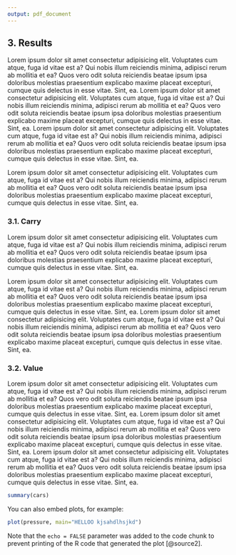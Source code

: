 ```yaml
---
output: pdf_document
---
```


## 3. Results

Lorem ipsum dolor sit amet consectetur adipisicing elit. Voluptates cum atque, fuga id vitae est a? Qui nobis illum reiciendis minima, adipisci rerum ab mollitia et ea? Quos vero odit soluta reiciendis beatae ipsum ipsa doloribus molestias praesentium explicabo maxime placeat excepturi, cumque quis delectus in esse vitae. Sint, ea. Lorem ipsum dolor sit amet consectetur adipisicing elit. Voluptates cum atque, fuga id vitae est a? Qui nobis illum reiciendis minima, adipisci rerum ab mollitia et ea? Quos vero odit soluta reiciendis beatae ipsum ipsa doloribus molestias praesentium explicabo maxime placeat excepturi, cumque quis delectus in esse vitae. Sint, ea. Lorem ipsum dolor sit amet consectetur adipisicing elit. Voluptates cum atque, fuga id vitae est a? Qui nobis illum reiciendis minima, adipisci rerum ab mollitia et ea? Quos vero odit soluta reiciendis beatae ipsum ipsa doloribus molestias praesentium explicabo maxime placeat excepturi, cumque quis delectus in esse vitae. Sint, ea.

Lorem ipsum dolor sit amet consectetur adipisicing elit. Voluptates cum atque, fuga id vitae est a? Qui nobis illum reiciendis minima, adipisci rerum ab mollitia et ea? Quos vero odit soluta reiciendis beatae ipsum ipsa doloribus molestias praesentium explicabo maxime placeat excepturi, cumque quis delectus in esse vitae. Sint, ea.

### 3.1. Carry

Lorem ipsum dolor sit amet consectetur adipisicing elit. Voluptates cum atque, fuga id vitae est a? Qui nobis illum reiciendis minima, adipisci rerum ab mollitia et ea? Quos vero odit soluta reiciendis beatae ipsum ipsa doloribus molestias praesentium explicabo maxime placeat excepturi, cumque quis delectus in esse vitae. Sint, ea.

Lorem ipsum dolor sit amet consectetur adipisicing elit. Voluptates cum atque, fuga id vitae est a? Qui nobis illum reiciendis minima, adipisci rerum ab mollitia et ea? Quos vero odit soluta reiciendis beatae ipsum ipsa doloribus molestias praesentium explicabo maxime placeat excepturi, cumque quis delectus in esse vitae. Sint, ea. Lorem ipsum dolor sit amet consectetur adipisicing elit. Voluptates cum atque, fuga id vitae est a? Qui nobis illum reiciendis minima, adipisci rerum ab mollitia et ea? Quos vero odit soluta reiciendis beatae ipsum ipsa doloribus molestias praesentium explicabo maxime placeat excepturi, cumque quis delectus in esse vitae. Sint, ea.

### 3.2. Value

Lorem ipsum dolor sit amet consectetur adipisicing elit. Voluptates cum atque, fuga id vitae est a? Qui nobis illum reiciendis minima, adipisci rerum ab mollitia et ea? Quos vero odit soluta reiciendis beatae ipsum ipsa doloribus molestias praesentium explicabo maxime placeat excepturi, cumque quis delectus in esse vitae. Sint, ea.
Lorem ipsum dolor sit amet consectetur adipisicing elit. Voluptates cum atque, fuga id vitae est a? Qui nobis illum reiciendis minima, adipisci rerum ab mollitia et ea? Quos vero odit soluta reiciendis beatae ipsum ipsa doloribus molestias praesentium explicabo maxime placeat excepturi, cumque quis delectus in esse vitae. Sint, ea.
Lorem ipsum dolor sit amet consectetur adipisicing elit. Voluptates cum atque, fuga id vitae est a? Qui nobis illum reiciendis minima, adipisci rerum ab mollitia et ea? Quos vero odit soluta reiciendis beatae ipsum ipsa doloribus molestias praesentium explicabo maxime placeat excepturi, cumque quis delectus in esse vitae. Sint, ea.

```r
summary(cars)
```

You can also embed plots, for example:

```r
plot(pressure, main="HELLOO kjsahdlhsjkd")
```

Note that the `echo = FALSE` parameter was added to the code chunk to prevent printing of the R code that generated the plot [@source2].

